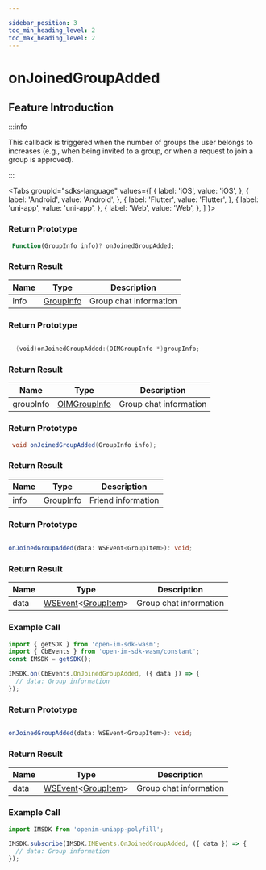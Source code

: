 ```yaml
---

sidebar_position: 3
toc_min_heading_level: 2
toc_max_heading_level: 2
---
```


# onJoinedGroupAdded

## Feature Introduction

:::info

This callback is triggered when the number of groups the user belongs to increases (e.g., when being invited to a group, or when a request to join a group is approved).

:::

<Tabs
groupId="sdks-language"
values={[
{ label: 'iOS', value: 'iOS', },
{ label: 'Android', value: 'Android', },
{ label: 'Flutter', value: 'Flutter', },
{ label: 'uni-app', value: 'uni-app', },
{ label: 'Web', value: 'Web', },
]
}>

<TabItem value="Flutter">

### Return Prototype

```dart showLineNumbers
 Function(GroupInfo info)? onJoinedGroupAdded;
```

### Return Result

| Name | Type                                             | Description     |
| ---- | ------------------------------------------------ | --------------- |
| info | [GroupInfo](/class/group/groupInfo.mdx) | Group chat information |

</TabItem>

<TabItem value="iOS">

### Return Prototype

```swift showLineNumbers

- (void)onJoinedGroupAdded:(OIMGroupInfo *)groupInfo;

```

### Return Result

| Name      | Type                                                | Description     |
| --------- | --------------------------------------------------- | --------------- |
| groupInfo | [OIMGroupInfo](/class/group/groupInfo.mdx) | Group chat information |

</TabItem>

<TabItem value="Android">

### Return Prototype

```java showLineNumbers
 void onJoinedGroupAdded(GroupInfo info);
```

### Return Result

| Name | Type                                             | Description     |
| ---- | ------------------------------------------------ | --------------- |
| info | [GroupInfo](/class/group/groupInfo.mdx) | Friend information |

</TabItem>

<TabItem value="Web">

### Return Prototype

```ts showLineNumbers

onJoinedGroupAdded(data: WSEvent<GroupItem>): void;

```

### Return Result

| Name | Type                                                                                      | Description     |
| ---- | ----------------------------------------------------------------------------------------- | --------------- |
| data | [WSEvent](/class/response.mdx)<[GroupItem](/class/group/groupInfo.mdx)> | Group chat information |

### Example Call

```js showLineNumbers
import { getSDK } from 'open-im-sdk-wasm';
import { CbEvents } from 'open-im-sdk-wasm/constant';
const IMSDK = getSDK();

IMSDK.on(CbEvents.OnJoinedGroupAdded, ({ data }) => {
  // data: Group information
});
```

</TabItem>

<TabItem value="uni-app">

### Return Prototype

```ts showLineNumbers

onJoinedGroupAdded(data: WSEvent<GroupItem>): void;

```

### Return Result

| Name | Type                                                                                      | Description     |
| ---- | ----------------------------------------------------------------------------------------- | --------------- |
| data | [WSEvent](/class/response.mdx)<[GroupItem](/class/group/groupInfo.mdx)> | Group chat information |

### Example Call

```js showLineNumbers
import IMSDK from 'openim-uniapp-polyfill';

IMSDK.subscribe(IMSDK.IMEvents.OnJoinedGroupAdded, ({ data }) => {
  // data: Group information
});
```

</TabItem>

</Tabs>